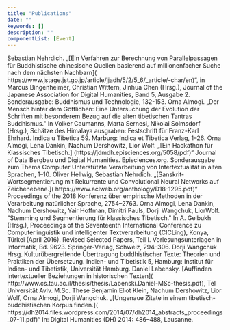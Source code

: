 ```yaml
---
title: "Publications"
date: ""
keywords: []
description: ""
componentList: [Event]
---
```


<Event year="2020">
  Sebastian Nehrdich. „[Ein Verfahren zur Berechnung von Parallelpassagen für
  Buddhistische chinesische Quellen basierend auf millionenfacher Suche nach dem
  nächsten Nachbarn](
  https://www.jstage.jst.go.jp/article/jjadh/5/2/5_6/_article/-char/en)“, in
  Marcus Bingenheimer, Christian Wittern, Jinhua Chen (Hrsg.), Journal of the
  Japanese Association for Digital Humanities, Band 5, Ausgabe 2. Sonderausgabe:
  Buddhismus und Technologie, 132-153.
</Event>

<Event year="2019">
  Orna Almogi. „Der Mensch hinter dem Göttlichen: Eine Untersuchung der
  Evolution der Schriften mit besonderem Bezug auf die alten tibetischen Tantras
  Buddhismus." In Volker Caumanns, Marta Sernesi, Nikolai Solmsdorf (Hrsg.),
  Schätze des Himalaya ausgraben: Festschrift für Franz-Karl Ehrhard. Indica u
  Tibetica 59. Marburg: Indica et Tibetica Verlag, 1–26.
</Event>

<Event year="2019">
  Orna Almogi, Lena Dankin, Nachum Dershowitz, Lior Wolf. „[Ein Hackathon für
  Klassisches Tibetisch.] (https://jdmdh.episciences.org/5058/pdf)“ Journal of
  Data Bergbau und Digital Humanities. Episciences.org. Sonderausgabe zum Thema
  Computer Unterstützte Verarbeitung von Intertextualität in alten Sprachen,
  1–10.
</Event>

<Event year="2018">
  Oliver Hellwig, Sebastian Nehrdich. „[Sanskrit-Wortsegmentierung mit
  Rekurrente und Convolutional Neural Networks auf Zeichenebene.](
  https://www.aclweb.org/anthology/D18-1295.pdf)“ Proceedings of the 2018
  Konferenz über empirische Methoden in der Verarbeitung natürlicher Sprache,
  2754–2763.
</Event>

<Event year="2018">
  Orna Almogi, Lena Dankin, Nachum Dershowitz, Yair Hoffman, Dimitri Pauls,
  Dorji Wangchuk, LiorWolf. "Stemming und Segmentierung für klassisches
  Tibetisch." In A. Gelbukh (Hrsg.), Proceedings of the Seventeenth
  International Conference zu Computerlinguistik und intelligenter
  Textverarbeitung (CICLing), Konya, Türkei (April 2016). Revised Selected
  Papers, Teil I. Vorlesungsunterlagen in Informatik, Bd. 9623. Springer-Verlag,
  Schweiz, 294–306.
</Event>

<Event year="2016">
  Dorji Wangchuk Hrsg. Kulturübergreifende Übertragung buddhistischer Texte:
  Theorien und Praktiken der Übersetzung. Indien- und Tibetistik 5, Hamburg:
  Institut für Indien- und Tibetistik, Universität Hamburg.
</Event>

<Event year="2016">
  Daniel Labensky. [Auffinden intertextueller Beziehungen in historischen
  Texten](
  http://www.cs.tau.ac.il/thesis/thesis/Labenski.Daniel-MSc-thesis.pdf), Tel
  Universität Aviv. M.Sc. These
</Event>

<Event year="2014">
  Benjamin Eliot Klein, Nachum Dershowitz, Lior Wolf, Orna Almogi, Dorji
  Wangchuk. „[Ungenaue Zitate in einem tibetisch-buddhistischen Korpus finden.](
  https://dh2014.files.wordpress.com/2014/07/dh2014_abstracts_proceedings_07-11.pdf)“
  In: Digital Humanities (DH) 2014: 486–488, Lausanne.
</Event>
